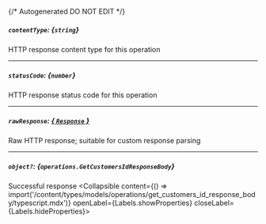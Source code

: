 {/* Autogenerated DO NOT EDIT  */}

##### `contentType`: *{`string`}*
HTTP response content type for this operation

---
##### `statusCode`: *{`number`}*
HTTP response status code for this operation

---
##### `rawResponse`: [*{ `Response` }*](https://developer.mozilla.org/en-US/docs/Web/API/Response)
Raw HTTP response; suitable for custom response parsing

---
##### `object?`: *{`operations.GetCustomersIdResponseBody`}*
Successful response
<Collapsible content={() => import('/content/types/models/operations/get_customers_id_response_body/typescript.mdx')} openLabel={Labels.showProperties} closeLabel={Labels.hideProperties}>
</Collapsible>


